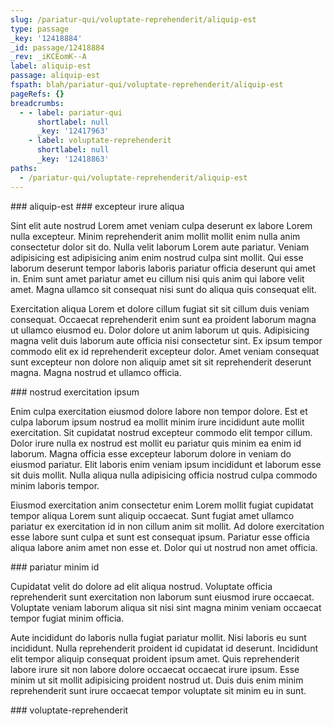 ```yaml
---
slug: /pariatur-qui/voluptate-reprehenderit/aliquip-est
type: passage
_key: '12418884'
_id: passage/12418884
_rev: _iKCEomK--A
label: aliquip-est
passage: aliquip-est
fspath: blah/pariatur-qui/voluptate-reprehenderit/aliquip-est
pageRefs: {}
breadcrumbs:
  - - label: pariatur-qui
      shortlabel: null
      _key: '12417963'
    - label: voluptate-reprehenderit
      shortlabel: null
      _key: '12418863'
paths:
  - /pariatur-qui/voluptate-reprehenderit/aliquip-est
---
```


<NuggetArea>
<Passage slug="/pariatur-qui/voluptate-reprehenderit/aliquip-est" type="passage" _key="12418884" _id="passage/12418884" _rev="_iKCEomK--A" label="aliquip-est" passage="aliquip-est" fspath="blah/pariatur-qui/voluptate-reprehenderit/aliquip-est" paths="/pariatur-qui/voluptate-reprehenderit/aliquip-est">
<NuggetBody>
### aliquip-est

</NuggetBody>
<Breadcrumbs>
<Crumbs>
<Crumb _key="12417963" label="pariatur-qui" /><Crumb _key="12418863" label="voluptate-reprehenderit" />
</Crumbs>
</Breadcrumbs>
</Passage>

<NuggetsInbound>
</NuggetsInbound>
<NuggetsOutbound>
<Nugget direction="outbound" type="nugget" _key="ef6f6bbd-936a-4492-bc66-305bcd49ac97" _id="nugget/ef6f6bbd-936a-4492-bc66-305bcd49ac97" _rev="_iKCEomO---" fspath="blah/pariatur-qui/voluptate-reprehenderit/aliquip-est/excepteur-irure-aliqua.md" label="excepteur irure aliqua" paths="/pariatur-qui/voluptate-reprehenderit/aliquip-est/excepteur-irure-aliqua" slug="/pariatur-qui/voluptate-reprehenderit/aliquip-est/excepteur-irure-aliqua">
<NuggetBody>
### excepteur irure aliqua

Sint elit aute nostrud Lorem amet veniam culpa deserunt ex labore Lorem nulla excepteur. Minim reprehenderit anim mollit mollit enim nulla anim consectetur dolor sit do. Nulla velit laborum Lorem aute pariatur. Veniam adipisicing est adipisicing anim enim nostrud culpa sint mollit. Qui esse laborum deserunt tempor laboris laboris pariatur officia deserunt qui amet in. Enim sunt amet pariatur amet eu cillum nisi quis anim qui labore velit amet. Magna ullamco sit consequat nisi sunt do aliqua quis consequat elit.

Exercitation aliqua Lorem et dolore cillum fugiat sit sit cillum duis veniam consequat. Occaecat reprehenderit enim sunt ea proident laborum magna ut ullamco eiusmod eu. Dolor dolore ut anim laborum ut quis. Adipisicing magna velit duis laborum aute officia nisi consectetur sint. Ex ipsum tempor commodo elit ex id reprehenderit excepteur dolor. Amet veniam consequat sunt excepteur non dolore non aliquip amet sit sit reprehenderit deserunt magna. Magna nostrud et ullamco officia.

</NuggetBody>
</Nugget>

<Nugget direction="outbound" type="nugget" _key="820ebc22-f51b-4bc0-a0a3-393866fad0a2" _id="nugget/820ebc22-f51b-4bc0-a0a3-393866fad0a2" _rev="_iKCEomO--_" fspath="blah/pariatur-qui/voluptate-reprehenderit/aliquip-est/nostrud-exercitation-ipsum.md" label="nostrud exercitation ipsum" paths="/pariatur-qui/voluptate-reprehenderit/aliquip-est/nostrud-exercitation-ipsum" slug="/pariatur-qui/voluptate-reprehenderit/aliquip-est/nostrud-exercitation-ipsum">
<NuggetBody>
### nostrud exercitation ipsum

Enim culpa exercitation eiusmod dolore labore non tempor dolore. Est et culpa laborum ipsum nostrud ea mollit minim irure incididunt aute mollit exercitation. Sit cupidatat nostrud excepteur commodo elit tempor cillum. Dolor irure nulla ex nostrud est mollit eu pariatur quis minim ea enim id laborum. Magna officia esse excepteur laborum dolore in veniam do eiusmod pariatur. Elit laboris enim veniam ipsum incididunt et laborum esse sit duis mollit. Nulla aliqua nulla adipisicing officia nostrud culpa commodo minim laboris tempor.

Eiusmod exercitation anim consectetur enim Lorem mollit fugiat cupidatat tempor aliqua Lorem sunt aliquip occaecat. Sunt fugiat amet ullamco pariatur ex exercitation id in non cillum anim sit mollit. Ad dolore exercitation esse labore sunt culpa et sunt est consequat ipsum. Pariatur esse officia aliqua labore anim amet non esse et. Dolor qui ut nostrud non amet officia.

</NuggetBody>
</Nugget>

<Nugget direction="outbound" type="nugget" _key="aaab4e3a-fa63-4dd7-964d-08f572543143" _id="nugget/aaab4e3a-fa63-4dd7-964d-08f572543143" _rev="_iKCEomS---" fspath="blah/pariatur-qui/voluptate-reprehenderit/aliquip-est/pariatur-minim-id.md" label="pariatur minim id" paths="/pariatur-qui/voluptate-reprehenderit/aliquip-est/pariatur-minim-id" slug="/pariatur-qui/voluptate-reprehenderit/aliquip-est/pariatur-minim-id">
<NuggetBody>
### pariatur minim id

Cupidatat velit do dolore ad elit aliqua nostrud. Voluptate officia reprehenderit sunt exercitation non laborum sunt eiusmod irure occaecat. Voluptate veniam laborum aliqua sit nisi sint magna minim veniam occaecat tempor fugiat minim officia.

Aute incididunt do laboris nulla fugiat pariatur mollit. Nisi laboris eu sunt incididunt. Nulla reprehenderit proident id cupidatat id deserunt. Incididunt elit tempor aliquip consequat proident ipsum amet. Quis reprehenderit labore irure sit non labore dolore occaecat occaecat irure ipsum. Esse minim ut sit mollit adipisicing proident nostrud ut. Duis duis enim minim reprehenderit sunt irure occaecat tempor voluptate sit minim eu in sunt.

</NuggetBody>
</Nugget>

</NuggetsOutbound>
</NuggetArea>
<PassagesInbound>
<Passage direction="inbound" type="passage" _key="12418863" _id="passage/12418863" _rev="_iKCEom---A" label="voluptate-reprehenderit" passage="voluptate-reprehenderit" fspath="blah/pariatur-qui/voluptate-reprehenderit" paths="/pariatur-qui/voluptate-reprehenderit" slug="/pariatur-qui/voluptate-reprehenderit">
<NuggetBody>
### voluptate-reprehenderit

</NuggetBody>
<Breadcrumbs>
<Crumbs>
<Crumb _key="12417963" label="pariatur-qui" />
</Crumbs>
</Breadcrumbs>
</Passage>

</PassagesInbound>
<PassagesOutbound>
</PassagesOutbound>